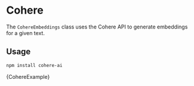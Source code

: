 # Cohere

The `CohereEmbeddings` class uses the Cohere API to generate embeddings for a given text.


## Usage

```bash npm2yarn
npm install cohere-ai
```


<CodeBlock language="typescript">{CohereExample}</CodeBlock>